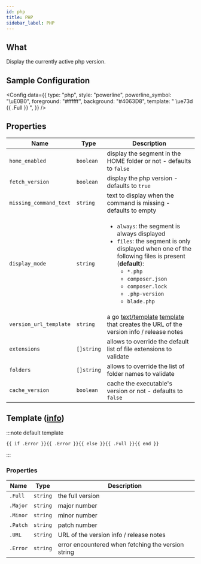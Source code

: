 ```yaml
---
id: php
title: PHP
sidebar_label: PHP
---
```


## What

Display the currently active php version.

## Sample Configuration


<Config
  data={{
    type: "php",
    style: "powerline",
    powerline_symbol: "\uE0B0",
    foreground: "#ffffff",
    background: "#4063D8",
    template: " \ue73d {{ .Full }} ",
  }}
/>

## Properties

| Name                   | Type       | Description                                                                                                                                                                                                                                                                              |
| ---------------------- | ---------- | ---------------------------------------------------------------------------------------------------------------------------------------------------------------------------------------------------------------------------------------------------------------------------------------- |
| `home_enabled`         | `boolean`  | display the segment in the HOME folder or not - defaults to `false`                                                                                                                                                                                                                      |
| `fetch_version`        | `boolean`  | display the php version - defaults to `true`                                                                                                                                                                                                                                             |
| `missing_command_text` | `string`   | text to display when the command is missing - defaults to empty                                                                                                                                                                                                                          |
| `display_mode`         | `string`   | <ul><li>`always`: the segment is always displayed</li><li>`files`: the segment is only displayed when one of the following files is present (**default**):<ul><li>`*.php`</li><li>`composer.json`</li><li>`composer.lock`</li><li>`.php-version`</li><li>`blade.php`</li></ul></li></ul> |
| `version_url_template` | `string`   | a go [text/template][go-text-template] [template][templates] that creates the URL of the version info / release notes                                                                                                                                                                    |
| `extensions`           | `[]string` | allows to override the default list of file extensions to validate                                                                                                                                                                                                                       |
| `folders`              | `[]string` | allows to override the list of folder names to validate                                                                                                                                                                                                                                 |
| `cache_version`        | `boolean`  | cache the executable's version or not - defaults to `false`                                                                                                                                                                                                                              |

## Template ([info][templates])

:::note default template

```template
{{ if .Error }}{{ .Error }}{{ else }}{{ .Full }}{{ end }}
```

:::

### Properties

| Name     | Type     | Description                                        |
| -------- | -------- | -------------------------------------------------- |
| `.Full`  | `string` | the full version                                   |
| `.Major` | `string` | major number                                       |
| `.Minor` | `string` | minor number                                       |
| `.Patch` | `string` | patch number                                       |
| `.URL`   | `string` | URL of the version info / release notes            |
| `.Error` | `string` | error encountered when fetching the version string |

[go-text-template]: https://golang.org/pkg/text/template/
[templates]: /docs/configuration/templates
